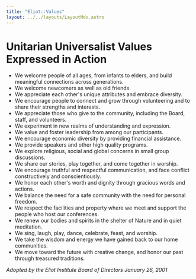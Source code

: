 ```yaml
---
title: "Eliot::Values"
layout: ../../layouts/LayoutMdx.astro
---
```


# Unitarian Universalist Values Expressed in Action

- We welcome people of all ages, from infants to elders, and build meaningful connections across generations.
- We welcome newcomers as well as old friends.
- We appreciate each other's unique attributes and embrace diversity.
- We encourage people to connect and grow through volunteering and to share their strengths and interests.
- We appreciate those who give to the community, including the Board, staff, and volunteers.
- We experiment in new realms of understanding and expression.
- We value and foster leadership from among our participants.
- We encourage economic diversity by providing financial assistance.
- We provide speakers and other high quality programs.
- We explore religious, social and global concerns in small group discussions.
- We share our stories, play together, and come together in worship.
- We encourage truthful and respectful communication, and face conflict constructively and conscientiously.
- We honor each other's worth and dignity through gracious words and actions.
- We balance the need for a safe community with the need for personal freedom.
- We respect the facilities and property where we meet and support the people who host our conferences.
- We renew our bodies and spirits in the shelter of Nature and in quiet meditation.
- We sing, laugh, play, dance, celebrate, feast, and worship.
- We take the wisdom and energy we have gained back to our home communities.
- We move toward the future with creative change, and honor our past through treasured traditions.

*Adopted by the Eliot Institute Board of Directors January 26, 2001*

